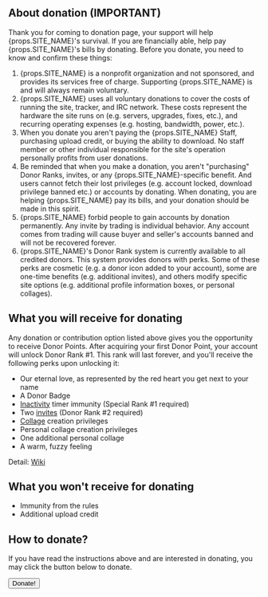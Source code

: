## About donation <Important>(IMPORTANT)</Important>

Thank you for coming to donation page, your support will help {props.SITE_NAME}'s survival. If you are financially able,
help pay {props.SITE_NAME}'s bills by donating. Before you donate, you need to know and confirm these things:

1. {props.SITE_NAME} is a nonprofit organization and not sponsored, and provides its services free of charge. Supporting
   {props.SITE_NAME} is and will always remain voluntary.
2. {props.SITE_NAME} uses all voluntary donations to cover the costs of running the site, tracker, and IRC network.
   These costs represent the hardware the site runs on (e.g. servers, upgrades, fixes, etc.), and recurring operating
   expenses (e.g. hosting, bandwidth, power, etc.).
3. When you donate you aren't paying the {props.SITE_NAME} Staff, purchasing upload credit, or buying the ability to
   download. No staff member or other individual responsible for the site's operation personally profits from user
   donations.
4. Be reminded that when you make a donation, you aren't "purchasing" Donor Ranks, invites, or any
   {props.SITE_NAME}-specific benefit. And users cannot fetch their lost privileges (e.g. account locked, download
   privilege banned etc.) or accounts by donating. When donating, you are helping {props.SITE_NAME} pay its bills, and
   your donation should be made in this spirit.
5. {props.SITE_NAME} forbid people to gain accounts by donation permanently. Any invite by trading is individual
   behavior. Any account comes from trading will cause buyer and seller's accounts banned and will not be recovered
   forever.
6. {props.SITE_NAME}'s Donor Rank system is currently available to all credited donors. This system provides donors with
   perks. Some of these perks are cosmetic (e.g. a donor icon added to your account), some are one-time benefits (e.g.
   additional invites), and others modify specific site options (e.g. additional profile information boxes, or personal
   collages).

## What you will receive for donating

Any donation or contribution option listed above gives you the opportunity to receive Donor Points. After acquiring your
first Donor Point, your account will unlock Donor Rank #1. This rank will last forever, and you'll receive the following
perks upon unlocking it:

- Our eternal love, as represented by the red heart you get next to your name
- A Donor Badge
- [Inactivity](/wiki.php?action=article&name=不活跃账号) timer immunity (Special Rank #1 required)
- Two [invites](/user.php?action=invite) (Donor Rank #2 required)
- [Collage](/collages.php) creation privileges
- Personal collage creation privileges
- One additional personal collage
- A warm, fuzzy feeling

Detail: [Wiki](/wiki.php?action=article&id=52)

## What you won't receive for donating

- Immunity from the rules
- Additional upload credit

## How to donate?

If you have read the instructions above and are interested in donating, you may click the button below to donate.

<Button href="donate.php?action=step2">Donate!</Button>
